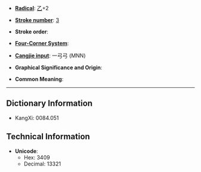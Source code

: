 * '''[[Wiktionary:Chinese radical index| Radical]]''': [[Wiktionary:Chinese radical index 乙|乙]]+2

* '''[[Wiktionary:Chinese total strokes index|Stroke number]]''': [[Wiktionary:Chinese total strokes index 3|3]]

* '''Stroke order''': 

* '''[[Wiktionary:Chinese four corner index|Four-Corner System]]''': 

* '''[[Wiktionary:Chinese Cangjie index|Cangjie input]]''': 一弓弓 (MNN)

* '''Graphical Significance and Origin''': 

* '''Common Meaning''': 

----

== Dictionary Information ==

* KangXi: 0084.051

== Technical Information ==

* '''Unicode''':
** Hex: 3409
** Decimal: 13321